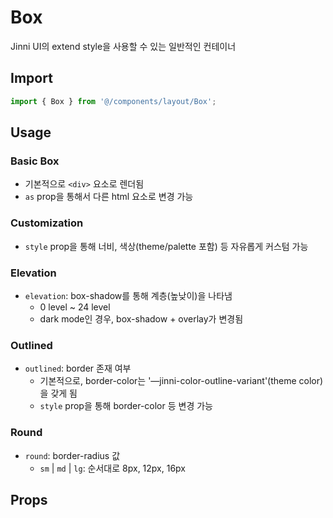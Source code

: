 
<Meta of={BoxStories} />

# Box

Jinni UI의 extend style을 사용할 수 있는 일반적인 컨테이너

## Import

```js
import { Box } from '@/components/layout/Box';
```

## Usage

### Basic Box

- 기본적으로 `<div>` 요소로 렌더됨
- `as` prop을 통해서 다른 html 요소로 변경 가능

<Canvas of={BoxStories.BasicBox} />

### Customization

- `style` prop을 통해 너비, 색상(theme/palette 포함) 등 자유롭게 커스텀 가능

<Canvas of={BoxStories.Customization} />

### Elevation

- `elevation`: box-shadow를 통해 계층(높낮이)을 나타냄
  - 0 level ~ 24 level
  - dark mode인 경우, box-shadow + overlay가 변경됨

<Canvas of={BoxStories.Elevation} />

### Outlined

- `outlined`: border 존재 여부
  - 기본적으로, border-color는 '—jinni-color-outline-variant'(theme color)을 갖게 됨
  - `style` prop을 통해 border-color 등 변경 가능

<Canvas of={BoxStories.Outlined} />

### Round

- `round`: border-radius 값
  - `sm` | `md` | `lg`: 순서대로 8px, 12px, 16px

<Canvas of={BoxStories.Round} />

## Props

<ArgTypes of={BoxStories} sort="alpha" />
